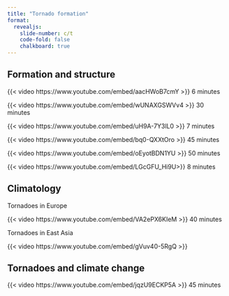 ```yaml
---
title: "Tornado formation"
format:
  revealjs:
    slide-number: c/t
    code-fold: false
    chalkboard: true
---
```


## Formation and structure

{{< video https://www.youtube.com/embed/aacHWoB7cmY >}} 6 minutes

{{< video https://www.youtube.com/embed/wUNAXGSWVv4 >}} 30 minutes

{{< video https://www.youtube.com/embed/uH9A-7Y3lL0 >}} 7 minutes

{{< video https://www.youtube.com/embed/bq0-QXXtOro >}} 45 minutes

{{< video https://www.youtube.com/embed/oEyotBDN1YU >}} 50 minutes

{{< video https://www.youtube.com/embed/LGcGFU_Hi9U>}} 8 minutes

## Climatology

Tornadoes in Europe

{{< video https://www.youtube.com/embed/VA2ePX6KIeM >}} 40 minutes

Tornadoes in East Asia

{{< video https://www.youtube.com/embed/gVuv40-5RgQ >}}

## Tornadoes and climate change

{{< video https://www.youtube.com/embed/jqzU9ECKP5A >}} 45 minutes



